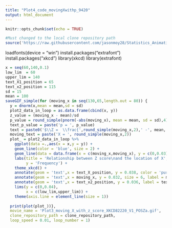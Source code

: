 ```yaml
---
title: "Plot4_code_movingXwithp_9420"
output: html_document
---
```


```r
knitr::opts_chunk$set(echo = TRUE)
```
```r
#Must changed to the local clone repository path
source('https://raw.githubusercontent.com/jasonmoy28/Statistics_Animation_Plot/master/saveGIF_simple_git_ver.R') # run the saveGIF_simple function 
```
loadfonts(device = "win")
install.packages("extrafont")
install.packages("xkcd")
library(xkcd)
library(extrafont)


```r
x = seq(60,140,0.1)
low_lim  = 60
upper_lim = 140
text_X1_position = 65
text_x2_position = 115
sd = 15
mean = 100
saveGIF_simple(for (moving_x in seq(130,65,length.out = 80)) {
  y = dnorm(x,mean = mean,sd = sd)
  plot2_data_in_loop = as.data.frame(cbind(x, y))
  z_value = (moving_x - mean)/sd
  p_value = round_simple(pnorm(-abs(moving_x), mean = mean, sd = sd),4)
  text_p_value = paste('p = ', p_value)
  text = paste0('$\\Z =  \\frac{',round_simple(moving_x,2),' -', mean,'}{',sd,'}$ = ', round_simple(z_value,2))
  moving_text = paste('X = ', round_simple(moving_x,2))
  plot_ = plot2_data_in_loop %>% 
    ggplot(data =.,aes(x = x,y = y)) + 
    geom_line(color = 'blue', size = 2) + 
    geom_line(data = data.frame(x = c(moving_x,moving_x), y = c(0,0.03)),color = 'red', size = 2) + 
    labs(title = 'Relationship between Z score\nand the location of X',
         y = 'Frequency') + 
    theme_xkcd() + 
    annotate(geom = 'text',x = text_X_position, y = 0.038, color = 'purple4', size = 6, label = latex2exp::TeX(text)) + 
    annotate(geom = 'text',x = moving_x, y = 0.032, size = 6, label = moving_text) + 
    annotate(geom = 'text',x = text_x2_position, y = 0.036, label = text_p_value) + 
    lims(y = c(0,0.04), 
         x = c(low_lim,upper_lim)) +
    theme(axis.line = element_line(size = 1))
      
  print(plot(plot_))},
  movie_name = 'Plot3_moving_X_with_z_score_XKCD82220_V1_POSZa.gif', 
  clone_repository_path = clone_repository_path,
  loop_speed = 0.01, loop_number = 1)
```
